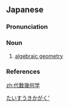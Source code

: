 ==Japanese==
{{wikipedia|lang=ja}}
{{ja-kanjitab|yomi=o|だい|すう|き|か|がく}}

===Pronunciation===
{{ja-pron|だいすう きかがく|acc=6|acc_ref=DJR|y=o}}

===Noun===
{{ja-noun|だいすう きかがく}}

# [[algebraic geometry]]

===References===
<references/>

[[Category:ja:Algebraic geometry|たいすうきかがく']]

[[zh:代数幾何学]]